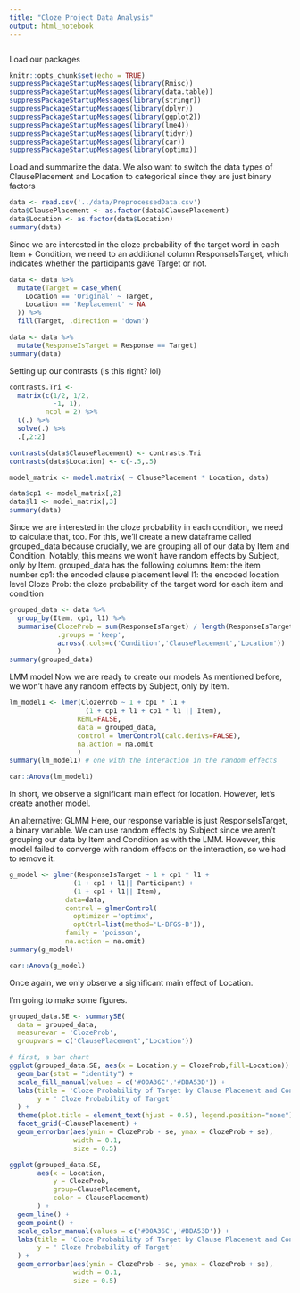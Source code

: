 ```yaml
---
title: "Cloze Project Data Analysis"
output: html_notebook
---
```

```r

```
Load our packages
```r
knitr::opts_chunk$set(echo = TRUE)
suppressPackageStartupMessages(library(Rmisc))
suppressPackageStartupMessages(library(data.table))
suppressPackageStartupMessages(library(stringr))
suppressPackageStartupMessages(library(dplyr))
suppressPackageStartupMessages(library(ggplot2))
suppressPackageStartupMessages(library(lme4))
suppressPackageStartupMessages(library(tidyr))
suppressPackageStartupMessages(library(car))
suppressPackageStartupMessages(library(optimx))
```

Load and summarize the data. We also want to switch the data types of 
ClausePlacement and Location to categorical since they are just binary factors

```r
data <- read.csv('../data/PreprocessedData.csv')
data$ClausePlacement <- as.factor(data$ClausePlacement)
data$Location <- as.factor(data$Location)
summary(data)
```
Since we are interested in the cloze probability of the target word in each 
Item + Condition, we need to an additional column ResponseIsTarget, which 
indicates whether the participants gave Target or not.
```r
data <- data %>% 
  mutate(Target = case_when(
    Location == 'Original' ~ Target,
    Location == 'Replacement' ~ NA
  )) %>%
  fill(Target, .direction = 'down')

data <- data %>%
  mutate(ResponseIsTarget = Response == Target)
summary(data)
```

Setting up our contrasts (is this right? lol)
```r
contrasts.Tri <- 
  matrix(c(1/2, 1/2,
           -1, 1), 
         ncol = 2) %>%
  t(.) %>%
  solve(.) %>%
  .[,2:2]

contrasts(data$ClausePlacement) <- contrasts.Tri
contrasts(data$Location) <- c(-.5,.5)

model_matrix <- model.matrix( ~ ClausePlacement * Location, data)

data$cp1 <- model_matrix[,2]
data$l1 <- model_matrix[,3]
summary(data)
```
Since we are interested in the cloze probability in each condition, we need to 
calculate that, too. For this, we'll create a new dataframe called grouped_data 
because crucially, we are grouping all of our data by Item and Condition. 
Notably, this means we won't have random effects by Subject, only by Item.
grouped_data has the following columns
Item: the item number
cp1: the encoded clause placement level
l1: the encoded location level
Cloze Prob: the cloze probability of the target word for each item and condition
```r
grouped_data <- data %>% 
  group_by(Item, cp1, l1) %>%
  summarise(ClozeProb = sum(ResponseIsTarget) / length(ResponseIsTarget), 
            .groups = 'keep',
            across(.cols=c('Condition','ClausePlacement','Location'))
            )
summary(grouped_data)
```
LMM model
Now we are ready to create our models As mentioned before, we won't have any
random effects by Subject, only by Item. 
```r
lm_model1 <- lmer(ClozeProb ~ 1 + cp1 * l1 +
                   (1 + cp1 + l1 + cp1 * l1 || Item),
                 REML=FALSE, 
                 data = grouped_data,
                 control = lmerControl(calc.derivs=FALSE), 
                 na.action = na.omit
                 )
summary(lm_model1) # one with the interaction in the random effects
```
```r
car::Anova(lm_model1)
```
In short, we observe a significant main effect for location. However, let's 
create another model.

An alternative: GLMM
Here, our response variable is just ResponseIsTarget, a binary variable. We can
use random effects by Subject since we aren't grouping our data by Item and 
Condition as with the LMM. However, this model failed to converge with 
random effects on the interaction, so we had to remove it.
```r
g_model <- glmer(ResponseIsTarget ~ 1 + cp1 * l1 +
                (1 + cp1 + l1|| Participant) + 
                (1 + cp1 + l1|| Item), 
              data=data, 
              control = glmerControl(
                optimizer ='optimx', 
                optCtrl=list(method='L-BFGS-B')),
              family = 'poisson',
              na.action = na.omit)
summary(g_model)
```

```r
car::Anova(g_model)
```

Once again, we only observe a significant main effect of Location.

I'm going to make some figures.
```r
grouped_data.SE <- summarySE(
  data = grouped_data, 
  measurevar = 'ClozeProb',
  groupvars = c('ClausePlacement','Location'))

# first, a bar chart
ggplot(grouped_data.SE, aes(x = Location,y = ClozeProb,fill=Location)) +
  geom_bar(stat = "identity") +
  scale_fill_manual(values = c('#00A36C','#BBA53D')) +
  labs(title = 'Cloze Probability of Target by Clause Placement and Condition',
       y = ' Cloze Probability of Target'
  ) +
  theme(plot.title = element_text(hjust = 0.5), legend.position="none") + 
  facet_grid(~ClausePlacement) + 
  geom_errorbar(aes(ymin = ClozeProb - se, ymax = ClozeProb + se), 
                width = 0.1, 
                size = 0.5)

ggplot(grouped_data.SE, 
       aes(x = Location, 
           y = ClozeProb, 
           group=ClausePlacement, 
           color = ClausePlacement)
       ) +
  geom_line() +
  geom_point() + 
  scale_color_manual(values = c('#00A36C','#BBA53D')) +
  labs(title = 'Cloze Probability of Target by Clause Placement and Condition',
       y = ' Cloze Probability of Target'
  ) +
  geom_errorbar(aes(ymin = ClozeProb - se, ymax = ClozeProb + se), 
                width = 0.1, 
                size = 0.5)
  
```